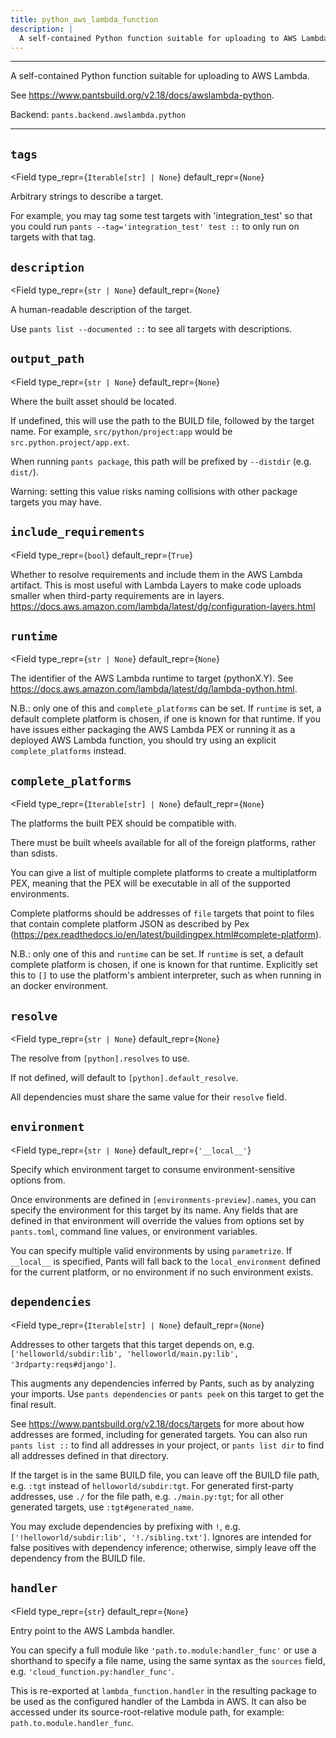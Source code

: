 ```yaml
---
title: python_aws_lambda_function
description: |
  A self-contained Python function suitable for uploading to AWS Lambda.
---
```



---

A self-contained Python function suitable for uploading to AWS Lambda.

See https://www.pantsbuild.org/v2.18/docs/awslambda-python.

Backend: <span className="color--primary">`pants.backend.awslambda.python`</span>

---

<span className={styles.options}>

## `tags`

<Field
    type_repr={`Iterable[str] | None`}
    default_repr={`None`}
>

Arbitrary strings to describe a target.

For example, you may tag some test targets with &#x27;integration_test&#x27; so that you could run `pants --tag='integration_test' test ::` to only run on targets with that tag.

</Field>

## `description`

<Field
    type_repr={`str | None`}
    default_repr={`None`}
>

A human-readable description of the target.

Use `pants list --documented ::` to see all targets with descriptions.

</Field>

## `output_path`

<Field
    type_repr={`str | None`}
    default_repr={`None`}
>

Where the built asset should be located.

If undefined, this will use the path to the BUILD file, followed by the target name. For example, `src/python/project:app` would be `src.python.project/app.ext`.

When running `pants package`, this path will be prefixed by `--distdir` (e.g. `dist/`).

Warning: setting this value risks naming collisions with other package targets you may have.

</Field>

## `include_requirements`

<Field
    type_repr={`bool`}
    default_repr={`True`}
>

Whether to resolve requirements and include them in the AWS Lambda artifact. This is most useful with Lambda Layers to make code uploads smaller when third-party requirements are in layers. https://docs.aws.amazon.com/lambda/latest/dg/configuration-layers.html

</Field>

## `runtime`

<Field
    type_repr={`str | None`}
    default_repr={`None`}
>

The identifier of the AWS Lambda runtime to target (pythonX.Y). See https://docs.aws.amazon.com/lambda/latest/dg/lambda-python.html.

N.B.: only one of this and `complete_platforms` can be set. If `runtime` is set, a default complete platform is chosen, if one is known for that runtime. If you have issues either packaging the AWS Lambda PEX or running it as a deployed AWS Lambda function, you should try using an explicit `complete_platforms` instead.

</Field>

## `complete_platforms`

<Field
    type_repr={`Iterable[str] | None`}
    default_repr={`None`}
>

The platforms the built PEX should be compatible with.

There must be built wheels available for all of the foreign platforms, rather than sdists.

You can give a list of multiple complete platforms to create a multiplatform PEX, meaning that the PEX will be executable in all of the supported environments.

Complete platforms should be addresses of `file` targets that point to files that contain complete platform JSON as described by Pex (https://pex.readthedocs.io/en/latest/buildingpex.html#complete-platform).

N.B.: only one of this and `runtime` can be set. If `runtime` is set, a default complete platform is chosen, if one is known for that runtime. Explicitly set this to `[]` to use the platform&#x27;s ambient interpreter, such as when running in an docker environment.

</Field>

## `resolve`

<Field
    type_repr={`str | None`}
    default_repr={`None`}
>

The resolve from `[python].resolves` to use.

If not defined, will default to `[python].default_resolve`.

All dependencies must share the same value for their `resolve` field.

</Field>

## `environment`

<Field
    type_repr={`str | None`}
    default_repr={`'__local__'`}
>

Specify which environment target to consume environment-sensitive options from.

Once environments are defined in `[environments-preview].names`, you can specify the environment for this target by its name. Any fields that are defined in that environment will override the values from options set by `pants.toml`, command line values, or environment variables.

You can specify multiple valid environments by using `parametrize`. If `__local__` is specified, Pants will fall back to the `local_environment` defined for the current platform, or no environment if no such environment exists.

</Field>

## `dependencies`

<Field
    type_repr={`Iterable[str] | None`}
    default_repr={`None`}
>

Addresses to other targets that this target depends on, e.g. `['helloworld/subdir:lib', 'helloworld/main.py:lib', '3rdparty:reqs#django']`.

This augments any dependencies inferred by Pants, such as by analyzing your imports. Use `pants dependencies` or `pants peek` on this target to get the final result.

See https://www.pantsbuild.org/v2.18/docs/targets for more about how addresses are formed, including for generated targets. You can also run `pants list ::` to find all addresses in your project, or `pants list dir` to find all addresses defined in that directory.

If the target is in the same BUILD file, you can leave off the BUILD file path, e.g. `:tgt` instead of `helloworld/subdir:tgt`. For generated first-party addresses, use `./` for the file path, e.g. `./main.py:tgt`; for all other generated targets, use `:tgt#generated_name`.

You may exclude dependencies by prefixing with `!`, e.g. `['!helloworld/subdir:lib', '!./sibling.txt']`. Ignores are intended for false positives with dependency inference; otherwise, simply leave off the dependency from the BUILD file.

</Field>

## `handler`

<Field
    type_repr={`str`}
    default_repr={`None`}
>

Entry point to the AWS Lambda handler.

You can specify a full module like `'path.to.module:handler_func'` or use a shorthand to specify a file name, using the same syntax as the `sources` field, e.g. `'cloud_function.py:handler_func'`.

This is re-exported at `lambda_function.handler` in the resulting package to be used as the configured handler of the Lambda in AWS. It can also be accessed under its source-root-relative module path, for example: `path.to.module.handler_func`.

</Field>

</span>
